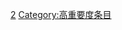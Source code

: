 {{emptycat}}

{{Articles by Importance|topic=三国|project=三国}}

[[Category:各重要度三国条目|2]]
[[Category:高重要度条目|Category:高重要度条目]]